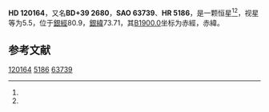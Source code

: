 {{Starbox begin
| name = HD 120164
}}
{{Starbox observe
| epoch = [[J2000.0|J2000.0]]
| constell = {{星座名待查}}<ref name=SIMBAD>{{cite web
 | url=http://simbad.u-strasbg.fr/simbad/sim-id?Ident=HR+5186
 | title =Pulsating variable Star
 | publisher=Centre de Données astronomiques de Strasbourg
 | work=SIMBAD
 | accessdate=2012-07-13}}</ref><ref name=DATA>{{cite web
 | url=http://vizier.u-strasbg.fr/viz-bin/VizieR-5?-out.add=.&-source=5050&-corr=PK=HR&-out.max=9999&HR=5186
 | title=VizieR Detailed Page
 | accessdate=2012-07-13
 | archive-date=2016-03-05
 | archive-url=https://web.archive.org/web/20160305200232/http://vizier.u-strasbg.fr/viz-bin/VizieR-5?-out.add=.&-source=5050&-corr=PK=HR&-out.max=9999&HR=5186
 | dead-url=no
 }}</ref>
| 星官 = 
| ra = {{RA|13|46|59.8}}<ref name=SIMBAD /><ref name=DATA />
| dec = {{DEC|+38|32|34}}<ref name=SIMBAD /><ref name=DATA />
| appmag_v = 5.5<ref name=SIMBAD /><ref name=DATA />
}}
{{Starbox character
| class = K0III+F8V<ref name=SIMBAD /><ref name=DATA />
| b-v = 1.03<ref name=SIMBAD /><ref name=DATA />
| u-b = 0.84<ref name=SIMBAD /><ref name=DATA />
| r-i = 0.52<ref name=SIMBAD /><ref name=DATA />
| variable = 
}}
{{Starbox astrometry
| radial_v = 0.84
| prop_mo_ra = -10
| parallax = 
| p_error = 
}}
{{Starbox catalog
| names =BD+39 2680，[[SAO星表|SAO]] 63739，[[HD星表|HD]] 120164，[[HR星表|HR]] 5186}}
{{Starbox reference |Simbad=HR+5186}}
{{Starbox end}}

'''HD 120164'''，又名'''BD+39 2680'''，'''SAO 63739'''、'''HR 5186'''，是一颗恒星<ref name=SIMBAD /><ref name=DATA />，视星等为5.5，位于[[銀道座標系|銀經]]80.9，[[銀道座標系|銀緯]]73.71，其[[B1900.0|B1900.0]]坐标为赤經{{RA|13|42|41}}，赤緯{{DEC|+39|73.71|34}}。

== 参考文献 ==
{{reflist}}

{{star-stub}}

[[Category:HD和HDE天體|120164]]
[[Category:HR天體|5186]]
[[Category:SAO天體|63739]]
